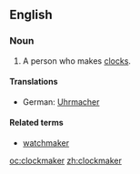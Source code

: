 ==English==

===Noun===
{{en-noun}}

# A person who makes [[clock]]s.

====Translations====
{{trans-top|person who makes clocks}}
* German: [[Uhrmacher]] {{m}}
{{trans-mid}}
{{trans-bottom}}

====Related terms====
* [[watchmaker]]

[[oc:clockmaker]]
[[zh:clockmaker]]